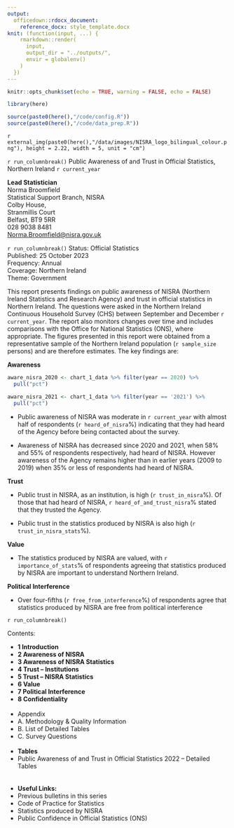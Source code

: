 ```yaml
---
output:
  officedown::rdocx_document:
    reference_docx: style_template.docx
knit: (function(input, ...) {
    rmarkdown::render(
      input,
      output_dir = "../outputs/",
      envir = globalenv()
    )
  })
---
```


```r
knitr::opts_chunk$set(echo = TRUE, warning = FALSE, echo = FALSE)

library(here)

source(paste0(here(),"/code/config.R"))
source(paste0(here(),"/code/data_prep.R"))
```

<!---BLOCK_MULTICOL_START--->

`r external_img(paste0(here(),"/data/images/NISRA_logo_bilingual_colour.png"), height = 2.22, width = 5, unit = "cm")`

::: {custom-style="heading_style"}
`r run_columnbreak()` Public Awareness of and Trust in Official Statistics, Northern Ireland `r current_year`
:::

<!---BLOCK_MULTICOL_STOP{widths: [2, 5], space: 0.2, sep: false}--->

<!---BLOCK_MULTICOL_START--->

**Lead Statistician**\
Norma Broomfield\
Statistical Support Branch, NISRA\
Colby House,\
Stranmillis Court\
Belfast, BT9 5RR\
028 9038 8481\
[Norma.Broomfield\@nisra.gov.uk](mailto:Norma.Broomfield@nisra.gov.uk){.email}

`r run_columnbreak()` Status: Official Statistics\
Published: 25 October 2023\
Frequency: Annual\
Coverage: Northern Ireland\
Theme: Government

<!---BLOCK_MULTICOL_STOP{widths: [3.5, 3.5], space: 1, sep: false}--->

This report presents findings on public awareness of NISRA (Northern Ireland Statistics and Research Agency) and trust in official statistics in Northern Ireland. The questions were asked in the Northern Ireland Continuous Household Survey (CHS) between September and December `r current_year`. The report also monitors changes over time and includes comparisons with the Office for National Statistics (ONS), where appropriate. The figures presented in this report were obtained from a representative sample of the Northern Ireland population (`r sample_size` persons) and are therefore estimates. The key findings are:

**Awareness**

```r

aware_nisra_2020 <- chart_1_data %>% filter(year == 2020) %>%
  pull("pct")

aware_nisra_2021 <- chart_1_data %>% filter(year == '2021') %>%
  pull("pct")
```

-   Public awareness of NISRA was moderate in `r current_year` with almost half of respondents (`r heard_of_nisra`%) indicating that they had heard of the Agency before being contacted about the survey.

-   Awareness of NISRA has decreased since 2020 and 2021, when 58% and 55% of respondents respectively, had heard of NISRA. However awareness of the Agency remains higher than in earlier years (2009 to 2019) when 35% or less of respondents had heard of NISRA.

**Trust**

-   Public trust in NISRA, as an institution, is high (`r trust_in_nisra`%). Of those that had heard of NISRA, `r heard_of_and_trust_nisra`% stated that they trusted the Agency.

-   Public trust in the statistics produced by NISRA is also high (`r trust_in_nisra_stats`%).

**Value**

-   The statistics produced by NISRA are valued, with `r importance_of_stats`% of respondents agreeing that statistics produced by NISRA are important to understand Northern Ireland.

**Political Interference**

-   Over four-fifths (`r free_from_interference`%) of respondents agree that statistics produced by NISRA are free from political interference

`r run_columnbreak()`

::: {custom-style="heading_style"}
Contents:
:::

*	**1 Introduction**
*	**2 Awareness of NISRA**
*	**3 Awareness of NISRA Statistics**
*	**4 Trust – Institutions**
*	**5 Trust – NISRA Statistics**
*	**6 Value**
*	**7 Political Interference**
*	**8 Confidentiality**
\
\
*	Appendix
*	A. Methodology & Quality Information
*	B. List of Detailed Tables
*	C. Survey Questions
\
\
*	**Tables**
*	Public Awareness of and Trust in Official Statistics 2022 – Detailed Tables
\
\
\
*	**Useful Links:**
*	Previous bulletins in this series
*	Code of Practice for Statistics
*	Statistics produced by NISRA
*	Public Confidence in Official Statistics (ONS)

